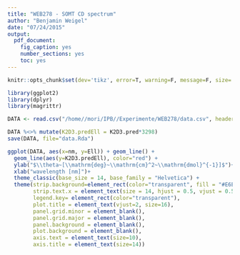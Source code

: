 ```yaml
---
title: "WEB278 - SOMT CD spectrum"
author: "Benjamin Weigel"
date: "07/24/2015"
output:
  pdf_document:
    fig_caption: yes
    number_sections: yes
    toc: yes
---
```


```r
knitr::opts_chunk$set(dev='tikz', error=T, warning=F, message=F, size='tiny', echo=F)
```

```r
library(ggplot2)
library(dplyr)
library(magrittr)

DATA <- read.csv("/home//mori/IPB//Experimente/WEB278/data.csv", header=T)

DATA %<>% mutate(K2D3.predEll = K2D3.pred*3298)
save(DATA, file="data.Rda")
```


```r
ggplot(DATA, aes(x=nm, y=Ell)) + geom_line() +
  geom_line(aes(y=K2D3.predEll), color="red") +
  ylab("$\\theta~[\\mathrm{deg}~\\mathrm{cm}^2~\\mathrm{dmol}^{-1}]$")+
  xlab("wavelength [nm]")+
  theme_classic(base_size = 14, base_family = "Helvetica") +
  theme(strip.background=element_rect(color="transparent", fill = "#E6E6E6", size = 0), 
        strip.text.x = element_text(size = 14, hjust = 0.5, vjust = 0.5),
        legend.key= element_rect(color="transparent"),
        plot.title = element_text(vjust=2, size=16),
        panel.grid.minor = element_blank(), 
        panel.grid.major = element_blank(),
        panel.background = element_blank(),
        plot.background = element_blank(),
        axis.text = element_text(size=10),
        axis.title = element_text(size=14))
```

